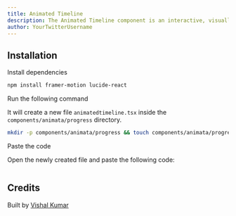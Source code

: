 ```yaml
---
title: Animated Timeline
description: The Animated Timeline component is an interactive, visually appealing timeline that responds to user interaction. Built with Framer Motion and React, this component highlights key events or milestones in a vertical timeline structure.When a user hovers over a specific timeline item, the associated circular dot and all previous dots in the sequence turn green, indicating progression. The dot size also enlarges slightly, enhancing the focus on the current event. The component offers a sleek and smooth animation experience, perfect for showcasing chronological steps, milestones, or achievements in an engaging and user-friendly manner.This component is highly customizable, allowing easy modifications to the timeline content and styling, making it suitable for diverse applications such as resumes, project timelines, or product roadmaps.
author: YourTwitterUsername
---
```


<ComponentPreview name="progress-animatedtimeline--docs" />

## Installation

<Steps>
<Step>Install dependencies</Step>

```bash
npm install framer-motion lucide-react
```

<Step>Run the following command</Step>

It will create a new file `animatedtimeline.tsx` inside the `components/animata/progress` directory.

```bash
mkdir -p components/animata/progress && touch components/animata/progress/animatedtimeline.tsx
```

<Step>Paste the code</Step>

Open the newly created file and paste the following code:

```jsx file=<rootDir>/animata/progress/animatedtimeline.tsx

```

</Steps>

## Credits

Built by [Vishal Kumar](https://github.com/vishal-kumar3)
